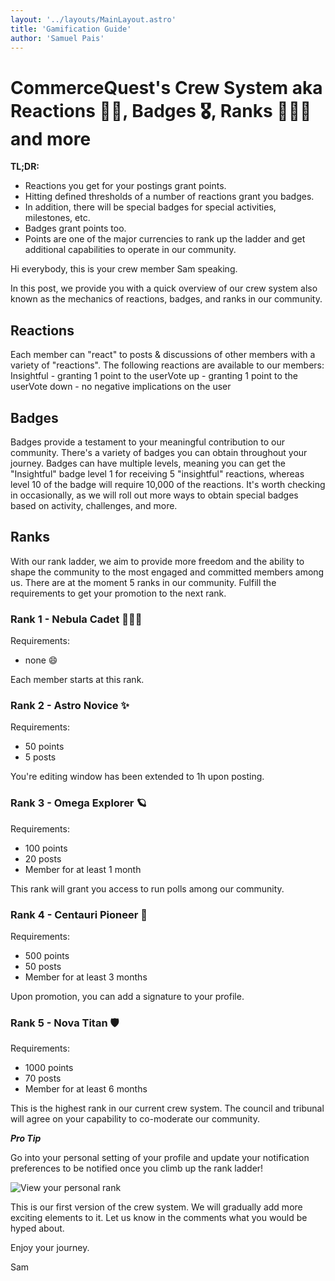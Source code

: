 ```yaml
---
layout: '../layouts/MainLayout.astro'
title: 'Gamification Guide'
author: 'Samuel Pais'    
---
```


# CommerceQuest's Crew System aka Reactions 👍🏻, Badges 🎖, Ranks 🧑🏻‍🚀 and more

**TL;DR:**
* Reactions you get for your postings grant points.
* Hitting defined thresholds of a number of reactions grant you badges.
* In addition, there will be special badges for special activities, milestones, etc.
* Badges grant points too.
* Points are one of the major currencies to rank up the ladder and get additional capabilities to operate in our community.

Hi everybody, this is your crew member Sam speaking.

In this post, we provide you with a quick overview of our crew system also known as the mechanics of reactions, badges, and ranks in our community.

## Reactions
Each member can "react" to posts & discussions of other members with a variety of "reactions".
The following reactions are available to our members:
Insightful - granting 1 point to the userVote up - granting 1 point to the userVote down - no negative implications on the user

## Badges
Badges provide a testament to your meaningful contribution to our community. There's a variety of badges you can obtain throughout your journey. 
Badges can have multiple levels, meaning you can get the "Insightful" badge level 1 for receiving 5 "insightful" reactions, whereas level 10 of the badge will require 10,000 of the reactions. 
It's worth checking in occasionally, as we will roll out more ways to obtain special badges based on activity, challenges, and more.

## Ranks
With our rank ladder, we aim to provide more freedom and the ability to shape the community to the most engaged and committed members among us. 
There are at the moment 5 ranks in our community. Fulfill the requirements to get your promotion to the next rank. 
### Rank 1 - Nebula Cadet 🧑🏻‍🚀
Requirements:
* none 😄

Each member starts at this rank.
### Rank 2 - Astro Novice ✨
Requirements:
* 50 points
* 5 posts

You're editing window has been extended to 1h upon posting.
### Rank 3 - Omega Explorer 🪐
Requirements:
* 100 points
* 20 posts
* Member for at least 1 month

This rank will grant you access to run polls among our community.
### Rank 4 - Centauri Pioneer 🚀
Requirements:
* 500 points
* 50 posts
* Member for at least 3 months

Upon promotion, you can add a signature to your profile.
### Rank 5 - Nova Titan 🛡
Requirements:
* 1000 points
* 70 posts
* Member for at least 6 months

This is the highest rank in our current crew system. The council and tribunal will agree on your capability to co-moderate our community.

***Pro Tip***

Go into your personal setting of your profile and update your notification preferences to be notified once you climb up the rank ladder!

![View your personal rank](../images/personal-rank.webp)


This is our first version of the crew system. We will gradually add more exciting elements to it. Let us know in the comments what you would be hyped about. 

Enjoy your journey.

Sam
